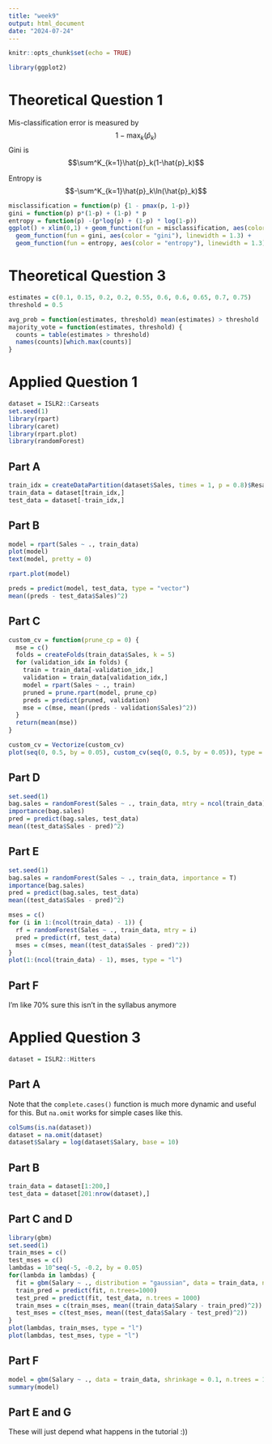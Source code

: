 ```yaml
---
title: "week9"
output: html_document
date: "2024-07-24"
---
```


```r
knitr::opts_chunk$set(echo = TRUE)
```

```r
library(ggplot2)
```

# Theoretical Question 1

Mis-classification error is measured by
$$1-\max_k(\hat{p}_k)$$
Gini is
$$\sum^K_{k=1}\hat{p}_k(1-\hat{p}_k)$$

Entropy is
$$-\sum^K_{k=1}\hat{p}_k\ln(\hat{p}_k)$$

```r
misclassification = function(p) {1 - pmax(p, 1-p)}
gini = function(p) p*(1-p) + (1-p) * p
entropy = function(p) -(p*log(p) + (1-p) * log(1-p))
ggplot() + xlim(0,1) + geom_function(fun = misclassification, aes(color = "misclassification"), linewidth = 1.3) + 
  geom_function(fun = gini, aes(color = "gini"), linewidth = 1.3) +
  geom_function(fun = entropy, aes(color = "entropy"), linewidth = 1.3)
```

# Theoretical Question 3

```r
estimates = c(0.1, 0.15, 0.2, 0.2, 0.55, 0.6, 0.6, 0.65, 0.7, 0.75)
threshold = 0.5

avg_prob = function(estimates, threshold) mean(estimates) > threshold
majority_vote = function(estimates, threshold) {
  counts = table(estimates > threshold)
  names(counts)[which.max(counts)]
}
```

# Applied Question 1

```r
dataset = ISLR2::Carseats
set.seed(1)
library(rpart)
library(caret)
library(rpart.plot)
library(randomForest)
```

## Part A

```r
train_idx = createDataPartition(dataset$Sales, times = 1, p = 0.8)$Resample1
train_data = dataset[train_idx,]
test_data = dataset[-train_idx,]
```

## Part B

```r
model = rpart(Sales ~ ., train_data)
plot(model)
text(model, pretty = 0)

rpart.plot(model)

preds = predict(model, test_data, type = "vector")
mean((preds - test_data$Sales)^2)
```

## Part C

```r
custom_cv = function(prune_cp = 0) {
  mse = c()
  folds = createFolds(train_data$Sales, k = 5)
  for (validation_idx in folds) {
    train = train_data[-validation_idx,]
    validation = train_data[validation_idx,]
    model = rpart(Sales ~ ., train)
    pruned = prune.rpart(model, prune_cp)
    preds = predict(pruned, validation)
    mse = c(mse, mean((preds - validation$Sales)^2))
  }
  return(mean(mse))
}

custom_cv = Vectorize(custom_cv)
plot(seq(0, 0.5, by = 0.05), custom_cv(seq(0, 0.5, by = 0.05)), type = "l")
```


## Part D

```r
set.seed(1)
bag.sales = randomForest(Sales ~ ., train_data, mtry = ncol(train_data) - 1, importance = T)
importance(bag.sales)
pred = predict(bag.sales, test_data)
mean((test_data$Sales - pred)^2)
```

## Part E

```r
set.seed(1)
bag.sales = randomForest(Sales ~ ., train_data, importance = T)
importance(bag.sales)
pred = predict(bag.sales, test_data)
mean((test_data$Sales - pred)^2)

mses = c()
for (i in 1:(ncol(train_data) - 1)) {
  rf = randomForest(Sales ~ ., train_data, mtry = i)
  pred = predict(rf, test_data)
  mses = c(mses, mean((test_data$Sales - pred)^2))
}
plot(1:(ncol(train_data) - 1), mses, type = "l")
```

## Part F

I'm like 70% sure this isn't in the syllabus anymore

# Applied Question 3

```r
dataset = ISLR2::Hitters
```

## Part A

Note that the `complete.cases()` function is much more dynamic and useful for this. But `na.omit` works for simple cases like this.

```r
colSums(is.na(dataset))
dataset = na.omit(dataset)
dataset$Salary = log(dataset$Salary, base = 10)
```

## Part B

```r
train_data = dataset[1:200,]
test_data = dataset[201:nrow(dataset),]
```

## Part C and D

```r
library(gbm)
set.seed(1)
train_mses = c()
test_mses = c()
lambdas = 10^seq(-5, -0.2, by = 0.05)
for(lambda in lambdas) {
  fit = gbm(Salary ~ ., distribution = "gaussian", data = train_data, n.trees = 1000, shrinkage = lambda)
  train_pred = predict(fit, n.trees=1000)
  test_pred = predict(fit, test_data, n.trees = 1000)
  train_mses = c(train_mses, mean((train_data$Salary - train_pred)^2))
  test_mses = c(test_mses, mean((test_data$Salary - test_pred)^2))
}
plot(lambdas, train_mses, type = "l")
plot(lambdas, test_mses, type = "l")
```

## Part F

```r
model = gbm(Salary ~ ., data = train_data, shrinkage = 0.1, n.trees = 1000)
summary(model)
```

## Part E and G

These will just depend what happens in the tutorial :))